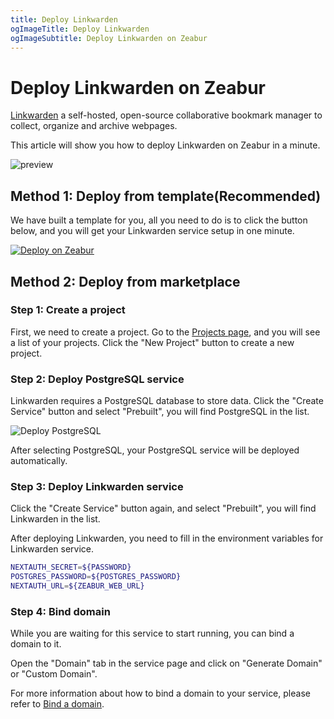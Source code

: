 ```yaml
---
title: Deploy Linkwarden
ogImageTitle: Deploy Linkwarden
ogImageSubtitle: Deploy Linkwarden on Zeabur
---
```


# Deploy Linkwarden on Zeabur

[Linkwarden](https://github.com/linkwarden/linkwarden) a self-hosted, open-source collaborative bookmark manager to collect, organize and archive webpages.

This article will show you how to deploy Linkwarden on Zeabur in a minute.

![preview](https://github.com/linkwarden/linkwarden/raw/main/assets/dashboard.png)

## Method 1: Deploy from template(Recommended)

We have built a template for you, all you need to do is to click the button below, and you will get your Linkwarden service setup in one minute.

[![Deploy on Zeabur](https://zeabur.com/button.svg)](https://zeabur.com/templates/1E5ABT)

## Method 2: Deploy from marketplace

### Step 1: Create a project

First, we need to create a project. Go to the [Projects page](https://dash.zeabur.com/projects), and you will see a list of your projects. Click the "New Project" button to create a new project.

### Step 2: Deploy PostgreSQL service

Linkwarden requires a PostgreSQL database to store data. Click the "Create Service" button and select "Prebuilt", you will find PostgreSQL in the list.

![Deploy PostgreSQL](/marketplace/postgresql/deploy.png)

After selecting PostgreSQL, your PostgreSQL service will be deployed automatically.

### Step 3: Deploy Linkwarden service

Click the "Create Service" button again, and select "Prebuilt", you will find Linkwarden in the list.

After deploying Linkwarden, you need to fill in the environment variables for Linkwarden service.

```bash
NEXTAUTH_SECRET=${PASSWORD}
POSTGRES_PASSWORD=${POSTGRES_PASSWORD}
NEXTAUTH_URL=${ZEABUR_WEB_URL}
```

### Step 4: Bind domain

While you are waiting for this service to start running, you can bind a domain to it.

Open the "Domain" tab in the service page and click on "Generate Domain" or "Custom Domain".

For more information about how to bind a domain to your service, please refer to [Bind a domain](../deploy/domain-binding).
